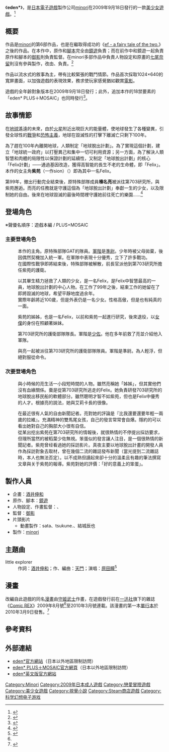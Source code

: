 {{lowercase|eden*}}
{{Infobox animanga/Headerofja
|title= eden*
|image= eden package.jpg
|size= 263px
|caption= 
|japanese= 
|english= eden*
|kana= えでん*
|romaji= eden*
|genre= 戀愛、科幻
}}
{{Infobox animanga/Game
|使用平台=[[Windows_XP|Windows XP]]/[[Windows_Vista|Vista]]
|開發團隊=[[minori|minori]]
|代理商=minori<br />[[MangaGamer|MangaGamer]]（英文版）
|製作人=
|監製=御影
|腳本=鏡遊
|程式=
|音樂=
|美術=KIMちー、ちこたむ
|發售日=2009年9月18日<br />2015年1月30日（[[Steam|Steam]]）
|類型=[[視覺小說|視覺小說]]
|對象年齡=全年齡（eden*）<br />18禁（eden* PLUS＋MOSAIC）
|結局數=單線 （eden*）<br />4章節 （eden* PLUS＋MOSAIC）
}}
{{Infobox animanga/Manga
|作者=[[鏡遊|鏡遊]]
|作画=[[守姬武士|守姬武士]]
|出版社=[[一迅社|一迅社]]
|其他出版社=
|連載雜誌=[[Comic_REX|Comic REX]]
|label=REX COMICS
|發售日=2010年3月9日
|開始=2009年8月號
|結束=2010年3月號
|冊数=全1冊 
|話数=
|其他=
}}
{{Infobox animanga/Footerofja}}
《'''eden*'''》，是[[日本|日本]][[電子遊戲|電子遊戲]]製作公司[[minori|minori]]在2009年9月18日發行的一款[[美少女遊戲|美少女遊戲]]。<ref name="outline">{{citeweb |url=http://www.minori.ph/lineup/eden_/outline.html |title=Eden* -Outline |publisher=[[minori|minori]] |language=Ja |deadurl=yes |archiveurl=https://web.archive.org/web/20090511123412/http://www.minori.ph/lineup/eden_/outline.html |archivedate=2009-05-11 |accessdate=2009-08-29 }}</ref>

== 概要 ==
作品是[[minori|minori]]的第6部作品，也是在繼取得成功的《[[ef_-_a_fairy_tale_of_the_two.|ef - a fairy tale of the two.]]》之後的作品。在本作中，原作和[[腳本|腳本]]完全由[[鏡遊|鏡遊]]負責；而在前作中和鏡遊一起負責原作和腳本的[[御影|御影]]則負責監督。在minori多部作品中負責人物設定和原畫的[[七尾奈留|七尾奈留]]則沒有參與製作，改由{{lang|ja|ちこたむ}}、{{lang|ja|KIMちー}}負責。<ref>{{Cite web |url=http://www.hobby-channel.net/game-news/7665-7665.html |script-title=ja:ついに詳細が明らかに！minoriが贈る新作PCゲーム『eden*』9月18日発売！！ |accessdate=2009-08-29 |archive-date=2012-09-06 |archive-url=https://archive.is/20120906191657/http://www.hobby-channel.net/game-news/7665-7665.html |dead-url=no }}</ref>

作品以流水式的敘事為主，帶有比較緊張的戰鬥情節。作品首次採取1024×640的寬屏畫面，以加強遊戲的表現效果，務求使玩家感覺猶如觀賞[[電影|電影]]。

遊戲的全年齡對象版本在2009年9月18日發行；此外，追加本作的18禁要素的「eden* PLUS＋MOSAIC」也同時發行<ref>{{citeweb|url=http://www.minori.ph/lineup/eden_/indexo18.html|script-title=ja:18歳未満閲覧禁止 eden* PLUS+MOSAIC|publisher=[[minori|minori]]|language=Ja}}{{dead link|date=2017年11月 |bot=InternetArchiveBot |fix-attempted=yes }}</ref>。

== 故事情節 ==
在[[地球|地球]]遙遠的未來，由於[[火星|火星]]附近出現巨大的能量體，使地球發生了各種變異，引發全球性的[[戰爭|戰爭]]和[[恐怖主義|恐怖主義]]，地球在毀滅性的打擊下離滅亡只剩下100年。

為了趕在100年內離開地球，人類制定「地球脫出計劃」。為了實現這個計劃，建立「地球統一政府」以打壓異己和集中一切可利用資源；另一方面，為了解決人類智慧和肉體的局限性以保證計劃的延續性，又制定「地球脫出計劃」的核心「Felix計劃」——通過基因改造，獲得高智能的長生不老的生命體，即「Felix」。本作的女主角'''紫苑'''（一作sion）（{{lang|ja|シオン}}）即為其中一名Felix。

第99年，撤出行動完全結束後，原特殊部隊成員'''榛名亮'''被派往第703研究所，與紫苑邂逅。而亮的任務就是守護這個為「地球脫出計劃」奉獻一生的少女，以及限制她的自由。後來在地球毀滅的最後時間裡守護她前往死亡的樂園……<ref name="messe-sanoh">{{Cite web |url=http://www.messe-sanoh.co.jp/cgi/shopweb/p_image/shohin/info/minori/eden/index.htm |title=eden* |accessdate=2009-08-29 |archive-date=2009-08-12 |archive-url=https://archive.is/20090812105452/http://www.messe-sanoh.co.jp/cgi/shopweb/p_image/shohin/info/minori/eden/index.htm |dead-url=no }}</ref>

== 登場角色 ==
※聲優名順序：遊戲本編 / PLUS+MOSAIC
===主要登場角色===
; {{nihongo|榛名亮|榛名 亮（はるな りょう）||[[声優|声]]：[[間島淳司|間島淳司]]/[[須賀紀哉|須賀紀哉]]}}
: 本作的主角。原特殊部隊GAT的隊員。[[軍階|軍階]]是[[準尉|準尉]]。少年時被父母拋棄，後因偶然契機加入統一軍。在軍隊中表現十分優秀，立下了許多戰功。
: 在國際性戰爭即將結束後，特殊部隊被解散，前長官派他到第703研究所擔任紫苑的護衛。

; {{nihongo|紫苑（或譯：詩音、希翁）|シオン（しおん）|Sion|[[聲優|聲]]：[[志村由美|志村由美]]/[[丹下葉子|丹下葉子]]}}
: 以其畢生精力拯救了人類的少女，是一名Felix，是Felix中智慧最高的一員，地球脫出計劃的中心人物。在工作了99年之後，結束工作的她留在了即將毀滅的地球，希望平靜地度過余年。
: 實際年齡將近100歲，但是外表仍是一名少女。性格高傲，但是也有純真的一面。

; {{nihongo|艾莉卡|エリカ（えりか）|Erica|[[聲優|聲]]：[[中島裕美子|中島裕美子]]/[[山田ゆな|山田ゆな]]}}
: 紫苑的姊姊，也是一名Felix，以前和紫苑一起進行研究，後來退役，以[[女僕|女僕]]的身份在照顧著妹妹。

; {{nihongo|稻葉直人|稲葉 直人（いなば なおと）||[[聲優|聲]]：[[遠近孝一|遠近孝一]]/[[壬生中将|壬生中将]]}}
: 第703研究所的護衛部隊隊長。軍階是[[少佐|少佐]]。他在多年前救了亮並介紹他入軍隊。

; {{nihongo|淺井·F·拉維尼婭|浅井･F･ラヴィニア（あさい・えふ・らう゛ぃにあ），|Asai･F･Lavinia|[[声優|声]]：[[中村繪里子|中村繪里子]]/[[多々野仁美|多々野仁美]]}}
: 與亮一起被派往第703研究所的護衛部隊隊員。軍階是準尉。為人輕浮，但絕對服從命令。

=== 次要登場角色===
; {{nihongo|棗（或譯：夏目）|ナツメ（はるな りょう）||[[聲優|聲]]：[[岡田純子|岡田純子]]}}
: 與小時候的亮生活一小段短時間的人物。雖然亮稱她「姊姊」，但其實他們沒有血緣關係。棗是從第703研究所逃走的Felix。她負責研發703研究所的地球脫出移民船的軟體部分。雖然聰明才智不如紫苑，但也是Felix中優秀的人才。根據亮的說法，她與艾莉卡長的很像。

; {{nihongo|塔野真夜|塔野 真夜（とうの まや）||[[声優|声]]：[[後藤麻衣_(声優)|後藤麻衣]]/[[安玖深音|春川モモ]]}}
:在最近很有人氣的自由新聞記者。亮對她的評論是『比我還要還要年輕一兩歲的拉維』。充滿精神的雙馬尾女孩，自己的發言常常會自爆。隱約的可以看出她對自己的胸部大小很有自信。
:從某出挖出紫苑在第703研究所的情報後，就很熱情的不停提出採訪要求，但理所當然的被稻葉少佐無視。笨蛋似的發言讓人注目，是一個很熱情的新聞記者。紫苑曾经看過她的採訪影片。真夜主要以地球脫出計畫的開發人員作為採訪對象去取材，曾在幾個二流的雜誌發布新聞（當光提到二流雜誌時，本人也無法否定）。以不成熟但讀起來卻十分的溫柔且有趣的筆法撰寫文章與关于紫苑的報導。紫苑對她的評價：「好的意義上的笨蛋」。

== 製作人員 ==
*企畫：[[酒井伸和|酒井伸和]]
*原作、腳本：[[鏡遊|鏡遊]]
*人物設定、作畫監督：{{lang|ja|ちこたむ}}、{{lang|ja|KIMちー}}
*監督：[[御影|御影]]
*片頭影片
**動畫製作：sata、tsukune.、結城辰也
*製作：[[minori|minori]]

== 主題曲 ==
;little explorer
:作詞：[[酒井伸和|酒井伸和]]；作、編曲：[[天門_(作曲家)|天門]]；演唱：[[原田瞳|原田瞳]]<ref>{{Cite web |url=http://www.amiami.com/shop/ProductInfo/product_id/129659 |script-title=ja:CD little explorer（リトルエクスプローラー） ゲーム「eden＊」テーマ曲 minori 《発売済・取り寄せ品》 |access-date=2009-08-29 |archive-url=https://web.archive.org/web/20090728063423/http://www.amiami.com/shop/ProductInfo/product_id/129659/ |archive-date=2009-07-28 |dead-url=yes }}</ref>

== 漫畫 ==
改編自此遊戲的同名[[漫畫|漫畫]]由[[守姬武士|守姬武士]]作畫，在遊戲發行前在[[一迅社|一迅社]]旗下的雜誌《[[Comic_REX|Comic REX]]》2009年8月號<ref name="messe-sanoh"/>至2010年3月號連載。該漫畫的第一本[[單行本|單行本]]於2010年3月9日發售。<ref>{{cite web|url=http://www.amazon.co.jp/dp/4758061882/|title=eden* 1|publisher=[[Amazon.com|Amazon.co.jp]]|accessdate=2013年10月25日|language=Ja|archive-date=2011年6月28日|archive-url=https://web.archive.org/web/20110628234818/http://www.amazon.co.jp/dp/4758061882/|dead-url=no}}</ref>

== 參考資料 ==
{{reflist}}

== 外部連結 ==
*[https://web.archive.org/web/20090430200031/http://www.minori.ph/lineup/eden_/index.html eden*官方網站]（日本以外地區限制訪問）{{ja}}
*[http://www.minori.ph/lineup/eden_/indexo18.html eden* PLUS＋MOSAIC官方網頁]{{dead link|date=2017年11月 |bot=InternetArchiveBot |fix-attempted=yes }}（日本以外地區限制訪問）{{ja}}
*[http://mangagamer.org/eden/ eden*英文版官方網站]{{Wayback|url=http://mangagamer.org/eden/ |date=20190306043801 }}{{en}}

{{minori}}

[[Category:Minori|Category:Minori]]
[[Category:2009年日本成人遊戲|Category:2009年日本成人遊戲]]
[[Category:戀愛冒險遊戲|Category:戀愛冒險遊戲]]
[[Category:美少女遊戲|Category:美少女遊戲]]
[[Category:視覺小說|Category:視覺小說]]
[[Category:Steam商店遊戲|Category:Steam商店遊戲]]
[[Category:科学幻想电子游戏|Category:科学幻想电子游戏]]